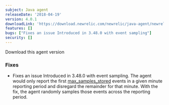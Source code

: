 ```yaml
---
subject: Java agent
releaseDate: '2018-04-19'
version: 4.0.1
downloadLink: 'https://download.newrelic.com/newrelic/java-agent/newrelic-agent/4.0.1/'
features: []
bugs: ["Fixes an issue Introduced in 3.48.0 with event sampling"]
security: []
---
```

<ButtonGroup>
  <ButtonLink
    role="button"
    to="https://download.newrelic.com/newrelic/java-agent/newrelic-agent/4.0.1/"
    variant="primary"
  >
    Download this agent version
  </ButtonLink>
</ButtonGroup>

### Fixes

* Fixes an issue Introduced in 3.48.0 with event sampling. The agent would only report the first [max_samples_stored](https://docs.newrelic.com/docs/agents/java-agent/configuration/java-agent-configuration-config-file#ae-max_samples_stored) events in a given minute reporting period and disregard the remainder for that minute. With the fix, the agent randomly samples those events across the reporting period.
